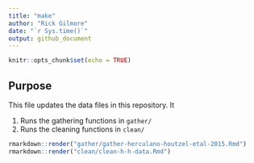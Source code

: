 ```yaml
---
title: "make"
author: "Rick Gilmore"
date: "`r Sys.time()`"
output: github_document
---
```


```r
knitr::opts_chunk$set(echo = TRUE)
```

## Purpose

This file updates the data files in this repository. It

1. Runs the gathering functions in `gather/`
2. Runs the cleaning functions in `clean/`

```r
rmarkdown::render("gather/gather-herculano-houtzel-etal-2015.Rmd")
rmarkdown::render("clean/clean-h-h-data.Rmd")
```

